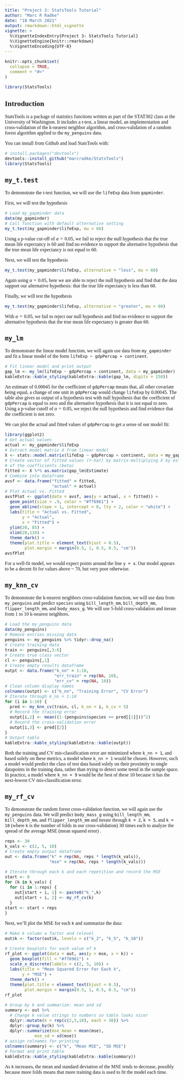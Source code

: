 ```yaml
---
title: "Project 3: StatsTools Tutorial"
author: "Marc R Radke"
date: "18 March 2021"
output: rmarkdown::html_vignette
vignette: >
  %\VignetteIndexEntry{Project 3: StatsTools Tutorial}
  %\VignetteEngine{knitr::rmarkdown}
  %\VignetteEncoding{UTF-8}
---
```


<!--- Begin styling code. --->

```{=html}
<style type="text/css">
/* Whole document: */
body{
  font-family: Cambria, Georgia, Palatino, serif;
  font-size: 12pt;
}
h1.title {
  font-size: 38px;
  text-align: center;
}
h4.author {
  font-size: 18px;
  text-align: center;
}
h4.date {
  font-size: 18px;
  text-align: center;
}
</style>
```
<!--- End styling code. --->

```r
knitr::opts_chunk$set(
  collapse = TRUE,
  comment = "#>"
)
```

```r
library(StatsTools)
```

## Introduction

StatsTools is a package of statistics functions written as part of the STAT302 class at the University of Washington. It includes a t-test, a linear model, an implementation and cross-validation of the k-nearest neighbor algorithm, and cross-validation of a random forest algorithm applied to the `my_penguins` data.

You can install from Github and load StatsTools with:

```r
# install.packages("devtools")
devtools::install_github("marcradke/StatsTools")
library(StatsTools)
```

## `my_t.test`

To demonstrate the t-test function, we will use the `lifeExp` data from `gapminder`.

First, we will test the hypothesis 
  \begin{align}
  H_0: \mu &= 60,\\
  H_a: \mu &\neq 60.
  \end{align}

```r
# Load my_gapminder data
data(my_gapminder)
# Call function with default alternative setting
my_t.test(my_gapminder$lifeExp, mu = 60)
```

Using a p-value cut-off of $\alpha = 0.05$, we fail to reject the null hypothesis that the true mean life expectancy is 60 and find no evidence to support the alternative hypothesis that the true mean life expectancy is not equal to 60.

Next, we will test the hypothesis 
  \begin{align}
  H_0: \mu &= 60,\\
  H_a: \mu &< 60.
  \end{align}

```r
my_t.test(my_gapminder$lifeExp, alternative = "less", mu = 60)
```

Again using $\alpha = 0.05$, here we are able to reject the null hypothesis and find that the data support our alternative hypothesis: that the true life expectancy is less than 60.

Finally, we will test the hypothesis 
  \begin{align}
  H_0: \mu &= 60,\\
  H_a: \mu &> 60.
  \end{align}

```r
my_t.test(my_gapminder$lifeExp, alternative = "greater", mu = 60)
```

With $\alpha = 0.05$, we fail to reject our null hypothesis and find no evidence to support the alternative hypothesis that the true mean life expectancy is greater than 60.

## `my_lm`

To demonstrate the linear model function, we will again use data from `my_gapminder` and fit a linear model of the form `lifeExp ~ gdpPercap + continent`.

```r
# Fit linear model and print output
gap_lm <- my_lm(lifeExp ~ gdpPercap + continent, data = my_gapminder)
kableExtra::kable_styling(kableExtra::kable(gap_lm, digits = 150))
```

An estimate of 0.00045 for the coefficient of `gdpPercap` means that, all other covariate being equal, a change of one unit in `gdpPercap` would change `lifeExp` by 0.00045. The table also gives us output of a hypothesis test with null hypothesis that the coefficient of `gdpPercap` is equal to zero and the alternative hypothesis that it is not equal to zero. Using a p-value cutoff of $\alpha = 0.05$, we reject the null hypothesis and find evidence that the coefficient is not zero.

We can plot the actual and fitted values of `gdpPercap` to get a sense of our model fit:

```r
library(ggplot2)
# Get actual values
actual <- my_gapminder$lifeExp
# Extract model matrix X from linear model
X <- stats::model.matrix(lifeExp ~ gdpPercap + continent, data = my_gapminder)
# Create vector of fitted values (Y-hat) by matrix-multiplying X by estimates
# of the coefficients (beta)
fitted <- X %*% as.matrix(gap_lm$Estimate)
# Combine into dataframe
avsf <- data.frame("fitted" = fitted,
                   "actual" = actual)
# Plot Actual vs. Fitted
avsfPlot <- ggplot(data = avsf, aes(y = actual, x = fitted)) +
  geom_point(size = .9, color = "#ff6961") +
  geom_abline(slope = 1, intercept = 0, lty = 2, color = "white") + 
  labs(title = "Actual vs. Fitted",
       y = "Actual",
       x = "Fitted") +
  ylim(20, 85) +
  xlim(20,110) +
  theme_dark() +
  theme(plot.title = element_text(hjust = 0.5), 
        plot.margin = margin(0.5, 1, 0.5, 0.5, "cm"))
avsfPlot

```

For a well-fit model, we would expect points around the line `y = x`. Our model appears to be a decent fit for values above ~ 70, but very poor otherwise.

## `my_knn_cv`

To demonstrate the k-nearest neighbors cross-validation function, we will use data from `my_penguins` and predict `species` using `bill_length_mm`, `bill_depth_mm`, `flipper_length_mm`, and `body_mass_g`. We will use 5-fold cross-validation and iterate from 1 to 10 k-nearest neighbors.

```r
# Load the my_penguins data
data(my_penguins)
# Remove entries missing data
penguins <- my_penguins %>% tidyr::drop_na()
# Create training data
train <- penguins[,3:6]
# Create true class vector
cl <- penguins[,1]
# Create empty results dataframe
outpt <- data.frame("k_nn" = 1:10,
                    "err_train" = rep(NA, 10),
                    "err_cv" = rep(NA, 10))
# Clean column display names
colnames(outpt) <- c("k_nn", "Training Error", "CV Error")
# Iterate through k_nn = 1:10
for (i in 1:10) {
  pred <- my_knn_cv(train, cl, k_nn = i, k_cv = 5)
  # Record the training error
  outpt[i,2] <- mean((1-(penguins$species == pred[[1]]))^2)
  # Record the cross-validation error
  outpt[i,3] <- pred[[2]]
}
# Output table
kableExtra::kable_styling(kableExtra::kable(outpt))
```

Both the training and CV mis-classification error are minimized where `k_nn = 1`, and based solely on these metrics, a model where `k_nn = 1` would be chosen. However, such a model would predict the class of test data based solely on their proximity to single datapoints in the training data, rather than trying to detect some trend in the sample space. In practice, a model where `k_nn = 9` would be the best of these 10 because it has the next-lowest CV mis-classification error.

## `my_rf_cv`

To demonstrate the random forest cross-validation function, we will again use the `my_penguins` data. We will predict `body_mass_g` using  `bill_length_mm`, `bill_depth_mm`, and `flipper_length_mm` and iterate through `k = 2`, `k = 5`, and `k = 10` (where `k` is the number of folds in our cross-validation) 30 times each to analyze the spread of the average MSE (mean squared error) .

```r
reps <- 30
k_vals <- c(2, 5, 10)
# Create empty output dataframe
out <- data.frame("k" = rep(NA, reps * length(k_vals)),
                  "mse" = rep(NA, reps * length(k_vals)))

# Iterate through each k and each repetition and record the MSE
start <- 0
for (k in k_vals) {
  for (i in 1:reps) {
    out[start + i, 1] <- paste0("k_",k)
    out[start + i, 2] <- my_rf_cv(k)
  }
start <- start + reps
}
```

Next, we'll plot the MSE for each `k` and summarize the data:

```r
# Make k column a factor and relevel
out$k <- factor(out$k, levels = c("k_2", "k_5", "k_10"))

# Create boxplots for each value of k
rf_plot <- ggplot(data = out, aes(y = mse, x = k)) +
  geom_boxplot(fill = "#ff6961") +
  scale_x_discrete(labels = c(2, 5, 10)) +
  labs(title = "Mean Squared Error For Each k",
       y = "MSE") +
  theme_dark() +
  theme(plot.title = element_text(hjust = 0.5), 
        plot.margin = margin(0.5, 1, 0.5, 0.5, "cm"))
rf_plot
```

```r
# Group by k and summarize: mean and sd
summary <- out %>%
  # Change k value strings to numbers so table looks nicer
  dplyr::mutate(k = rep(c(2,5,10), each = 30)) %>%
  dplyr::group_by(k) %>%
  dplyr::summarize(mse_mean = mean(mse),
            mse_sd = sd(mse))
# assign colnames for printing
colnames(summary) <- c("k", "Mean MSE", "SD MSE")
# Format and print table
kableExtra::kable_styling(kableExtra::kable(summary))
```

As `k` increases, the mean and standard deviation of the MSE tends to decrease, possibly because more folds means that more training data is used to fit the model each time.
